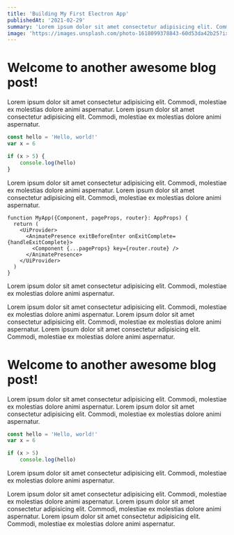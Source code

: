 ```yaml
---
title: 'Building My First Electron App'
publishedAt: '2021-02-29'
summary: 'Lorem ipsum dolor sit amet consectetur adipisicing elit. Commodi, molestiae ex molestias dolore animi aspernatur.'
image: 'https://images.unsplash.com/photo-1618099378843-60d53da42b25?ixid=MnwxMjA3fDB8MHxwaG90by1wYWdlfHx8fGVufDB8fHx8&ixlib=rb-1.2.1&auto=format&fit=crop&w=858&q=80'
---
```


# Welcome to another awesome blog post!

Lorem ipsum dolor sit amet consectetur adipisicing elit. Commodi, molestiae ex molestias dolore animi aspernatur. Lorem ipsum dolor sit amet consectetur adipisicing elit. Commodi, molestiae ex molestias dolore animi aspernatur.

```javascript:hello.js
const hello = 'Hello, world!'
var x = 6

if (x > 5) {
    console.log(hello)
}
```

Lorem ipsum dolor sit amet consectetur adipisicing elit. Commodi, molestiae ex molestias dolore animi aspernatur. Lorem ipsum dolor sit amet consectetur adipisicing elit. Commodi, molestiae ex molestias dolore animi aspernatur.

```javascript:app.tsx
function MyApp({Component, pageProps, router}: AppProps) {
  return (
    <UiProvider>
      <AnimatePresence exitBeforeEnter onExitComplete={handleExitComplete}>
        <Component {...pageProps} key={router.route} />
      </AnimatePresence>
    </UiProvider>
  )
}
```

Lorem ipsum dolor sit amet consectetur adipisicing elit. Commodi, molestiae ex molestias dolore animi aspernatur.

Lorem ipsum dolor sit amet consectetur adipisicing elit. Commodi, molestiae ex molestias dolore animi aspernatur. Lorem ipsum dolor sit amet consectetur adipisicing elit. Commodi, molestiae ex molestias dolore animi aspernatur. Lorem ipsum dolor sit amet consectetur adipisicing elit. Commodi, molestiae ex molestias dolore animi aspernatur.

# Welcome to another awesome blog post!

Lorem ipsum dolor sit amet consectetur adipisicing elit. Commodi, molestiae ex molestias dolore animi aspernatur. Lorem ipsum dolor sit amet consectetur adipisicing elit. Commodi, molestiae ex molestias dolore animi aspernatur.

```javascript:hello.js
const hello = 'Hello, world!'
var x = 6

if (x > 5)
    console.log(hello)
```

Lorem ipsum dolor sit amet consectetur adipisicing elit. Commodi, molestiae ex molestias dolore animi aspernatur.

Lorem ipsum dolor sit amet consectetur adipisicing elit. Commodi, molestiae ex molestias dolore animi aspernatur. Lorem ipsum dolor sit amet consectetur adipisicing elit. Commodi, molestiae ex molestias dolore animi aspernatur. Lorem ipsum dolor sit amet consectetur adipisicing elit. Commodi, molestiae ex molestias dolore animi aspernatur.
